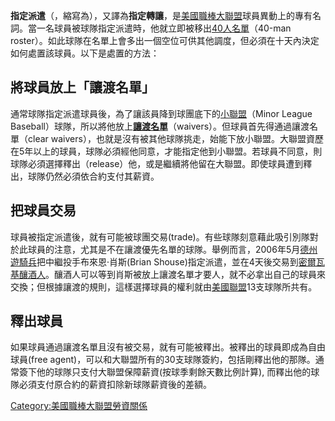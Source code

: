 '''指定派遣'''（{{lang-en|Designated for assignment}}，縮寫為{{lang|en|DFA}}），又譯為'''指定轉讓'''，是[[美國職棒大聯盟|美國職棒大聯盟]]球員異動上的專有名詞。當一名球員被球隊指定派遣時，他就立即被移出[[40人名單|40人名單]]（40-man roster）。如此球隊在名單上會多出一個空位可供其他調度，但必須在十天內決定如何處置該球員。以下是處置的方法：

== 將球員放上「讓渡名單」 ==
通常球隊指定派遣球員後，為了讓該員降到球團底下的[[小聯盟|小聯盟]]（Minor League Baseball）球隊，所以將他放上'''[[讓渡名單|讓渡名單]]'''（waivers）。但球員首先得通過讓渡名單（clear waivers），也就是沒有被其他球隊挑走，始能下放小聯盟。大聯盟資歷在5年以上的球員，球隊必須經他同意，才能指定他到小聯盟。若球員不同意，則球隊必須選擇釋出（release）他，或是繼續將他留在大聯盟。即使球員遭到釋出，球隊仍然必須依合約支付其薪資。

== 把球員交易 ==
球員被指定派遣後，就有可能被球團交易(trade)。有些球隊刻意藉此吸引別隊對於此球員的注意，尤其是不在讓渡優先名單的球隊。舉例而言，2006年5月[[德州遊騎兵|德州遊騎兵]]把中繼投手布來恩‧肖斯(Brian Shouse)指定派遣，並在4天後交易到[[密爾瓦基釀酒人|密爾瓦基釀酒人]]。釀酒人可以等到肖斯被放上讓渡名單才要人，就不必拿出自己的球員來交換；但根據讓渡的規則，這樣選擇球員的權利就由[[美國聯盟|美國聯盟]]13支球隊所共有。

== 釋出球員 ==
如果球員通過讓渡名單且沒有被交易，就有可能被釋出。被釋出的球員即成為自由球員(free agent)，可以和大聯盟所有的30支球隊簽約，包括剛釋出他的那隊。通常簽下他的球隊只支付大聯盟保障薪資(按球季剩餘天數比例計算), 而釋出他的球隊必須支付原合約的薪資扣除新球隊薪資後的差額。

[[Category:美國職棒大聯盟勞資關係|Category:美國職棒大聯盟勞資關係]]